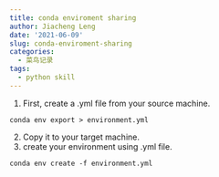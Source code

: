```yaml
---
title: conda enviroment sharing
author: Jiacheng Leng
date: '2021-06-09'
slug: conda-enviroment-sharing
categories:
  - 菜鸟记录
tags:
  - python skill
---
```


1. First, create a .yml file from your source machine.

```
conda env export > environment.yml
```

2. Copy it to your target machine.
3. create your environment using .yml file.

```
conda env create -f environment.yml
```